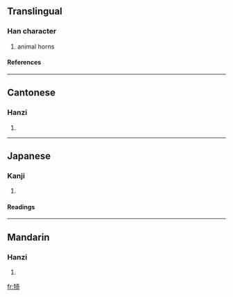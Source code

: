 ==Translingual==
===Han character===
{{Han char|rn=93|rad=牛|as=08|sn=12|four=2452<sub>1</sub>|canj=竹手大一口 (HQKMR)}}
# animal horns
====References====
{{Han ref|kx=0702.060|dkj=20054|dj=1115.120|hdz=31812.110|uh=7284|ud=29316|bh=B551|bd=46417}}

----
==Cantonese==
===Hanzi===
{{yue-hanzi|jyut=|y=gei1}}
# {{defn|Cantonese}}

----
==Japanese==
===Kanji===
{{ja-kanji|grade=|rs=牛08}}
# {{defn|Japanese}} 
====Readings====
{{ja-readings|on=[[い]] (i), [[き]] (ki)|kun=}}

----
==Mandarin==
===Hanzi===
{{cmn-hanzi|pin=[[jī]] (ji1)|wg=chi<sup>1</sup>}}
# {{defn|Mandarin}}

[[fr:犄]]
